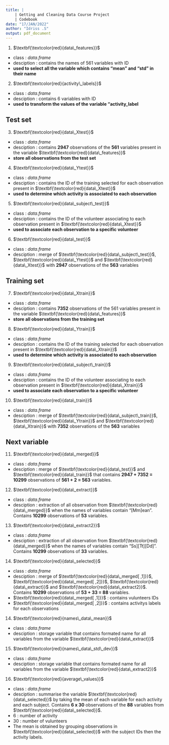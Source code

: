 ```yaml
---
title: |
    | Getting and Cleaning Data Course Project
    | Codebook
date: "17/JAN/2022"
author: "Idriss .S"
output: pdf_document
---
```


\vspace{20mm} 

\begin{center}
 \Large Variables used and their description
\end{center}

1. $\textbf{\textcolor{red}{data\_features}}$
  + class : _data.frame_
  + desciption : contains the names of 561 variables with ID
  + __used to select all the variable which contains "mean" and "std" in their name__
  
2. $\textbf{\textcolor{red}{activity\_labels}}$
  + class : _data.frame_
  + desciption : contains 6 variables with ID
  + __used to transform the values of the variable "activity_label__

## Test set
3. $\textbf{\textcolor{red}{data\_Xtest}}$
  + class : _data.frame_
  + desciption : contains __2947__ observations of the __561__ variables present in the variable $\textbf{\textcolor{red}{data\_features}}$
  + __store all observations from the test set__
  
4. $\textbf{\textcolor{red}{data\_Ytest}}$
  + class : _data.frame_
  + desciption : contains the ID of the training selected for each observation present in $\textbf{\textcolor{red}{data\_Xtest}}$
  + __used to determine which activity is associated to each observation__
  
5. $\textbf{\textcolor{red}{data\_subject\_test}}$
  + class : _data.frame_
  + desciption : contains the ID of the volunteer associating to each observation present in $\textbf{\textcolor{red}{data\_Xtest}}$
  + __used to associate each observation to a specific volunteer__

6. $\textbf{\textcolor{red}{data\_test}}$
  + class : _data.frame_
  + desciption : merge of $\textbf{\textcolor{red}{data\_subject\_test}}$, $\textbf{\textcolor{red}{data\_Ytest}}$ and $\textbf{\textcolor{red}{data\_Xtest}}$ with __2947__ observations of the __563__ variables

## Training set
7. $\textbf{\textcolor{red}{data\_Xtrain}}$
  + class : _data.frame_
  + desciption : contains __7352__ observations of the 561 variables present in the variable $\textbf{\textcolor{red}{data\_features}}$
  + __store all observations from the training set__
  
8. $\textbf{\textcolor{red}{data\_Ytrain}}$
  + class : _data.frame_
  + desciption : contains the ID of the training selected for each observation present in $\textbf{\textcolor{red}{data\_Xtrain}}$
  + __used to determine which activity is associated to each observation__
  
9. $\textbf{\textcolor{red}{data\_subject\_train}}$
  + class : _data.frame_
  + desciption : contains the ID of the volunteer associating to each observation present in $\textbf{\textcolor{red}{data\_Xtrain}}$
  + __used to associate each observation to a specific volunteer__

10. $\textbf{\textcolor{red}{data\_train}}$
  + class : _data.frame_
  + desciption : merge of $\textbf{\textcolor{red}{data\_subject\_train}}$, $\textbf{\textcolor{red}{data\_Ytrain}}$ and $\textbf{\textcolor{red}{data\_Xtrain}}$ with __7352__ observations of the __563__ variables
  
  
## Next variable

11. $\textbf{\textcolor{red}{data\_merged}}$
  + class : _data.frame_
  + desciption : merge of $\textbf{\textcolor{red}{data\_test}}$ and $\textbf{\textcolor{red}{data\_train}}$ that contains __2947 + 7352 = 10299__ observations of __561 + 2 = 563__ variables.
  
12. $\textbf{\textcolor{red}{data\_extract}}$
  + class : _data.frame_
  + desciption : extraction of all observation from $\textbf{\textcolor{red}{data\_merged}}$ when the names of variables contain "[Mm]ean". Contains __10299__ observations of __53__ variables.
  
13. $\textbf{\textcolor{red}{data\_extract2}}$
  + class : _data.frame_
  + desciption : extraction of all observation from $\textbf{\textcolor{red}{data\_merged}}$ when the names of variables contain "Ss][Tt][Dd]". Contains __10299__ observations of __33__ variables.
  
14. $\textbf{\textcolor{red}{data\_selected}}$
  + class : _data.frame_
  + desciption : merge of $\textbf{\textcolor{red}{data\_merged[ ,1]}}$, $\textbf{\textcolor{red}{data\_merged[ ,2]}}$, $\textbf{\textcolor{red}{data\_extract}}$ and $\textbf{\textcolor{red}{data\_extract2}}$. Contains __10299__ observations of __53 + 33 = 88__ variables.
  + $\textbf{\textcolor{red}{data\_merged[ ,1]}}$ : contains vulunteers IDs
  + $\textbf{\textcolor{red}{data\_merged[ ,2]}}$ : contains activitys labels for each observations

14. $\textbf{\textcolor{red}{names\_data\_mean}}$
  + class : _data.frame_
  + desciption : storage variable that contains formated name for all variables from the variable $\textbf{\textcolor{red}{data\_extract}}$
  
15. $\textbf{\textcolor{red}{names\_data\_std\_dev}}$
  + class : _data.frame_
  + desciption : storage variable that contains formated name for all variables from the variable $\textbf{\textcolor{red}{data\_extract2}}$
  
16. $\textbf{\textcolor{red}{average\_values}}$
  + class : _data.frame_
  + desciption : summarise the variable $\textbf{\textcolor{red}{data\_selected}}$ by taking the mean of each variable for each activity and each subject. Contains __6 x 30__ observations of the __88__ variables from $\textbf{\textcolor{red}{data\_selected}}$.
  + 6 : number of activity
  + 30 : number of vulunteers
  + The mean is obtained by grouping observations in $\textbf{\textcolor{red}{data\_selected}}$ with the subject IDs then the activity labels.